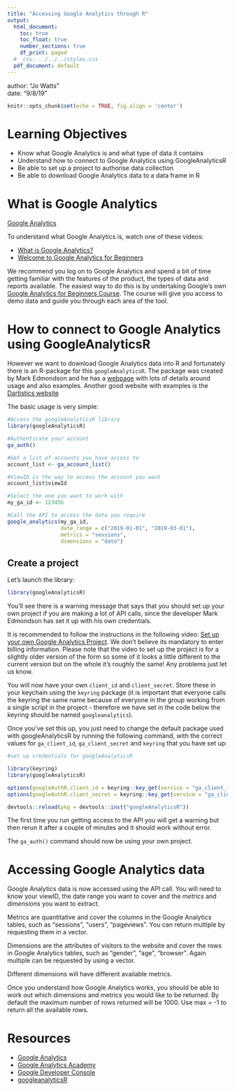 ```yaml
---
title: "Accessing Google Analytics through R"
output:
  html_document:
    toc: true
    toc_float: true
    number_sections: true
    df_print: paged
  #  css: ../../../styles.css
  pdf_document: default
---
```


<div class="blame">
author: "Jo Watts"<br>
date: "9/8/19"
</div>


```r
knitr::opts_chunk$set(echo = TRUE, fig.align = 'center')
```

# Learning Objectives

* Know what Google Analytics is and what type of data it contains
* Understand how to connect to Google Analytics using GoogleAnalyticsR
* Be able to set up a project to authorise data collection
* Be able to download Google Analytics data to a data frame in R

# What is Google Analytics

[Google Analytics](https://analytics.google.com/analytics/web/)

To understand what Google Analytics is, watch one of these videos:

* [What is Google Analytics?](https://youtu.be/ny2rBxwvxBY) 
* [Welcome to Google Analytics for Beginners](https://youtu.be/GG5xBwbje1E)

We recommend you log on to Google Analytics and spend a bit of time getting familiar with the features of the product, the types of data and reports available. The easiest way to do this is by undertaking Google's own [Google Analytics for Beginners Course](https://analytics.google.com/analytics/academy/course/6). The course will give you access to demo data and guide you through each area of the tool.

# How to connect to Google Analytics using GoogleAnalyticsR

However we want to download Google Analytics data into R and fortunately there is an R-package for this `googleAnalyticsR`. The package was created by Mark Edmondson and he has a [webpage](http://code.markedmondson.me/googleAnalyticsR/) with lots of details around usage and also examples. Another good website with examples is the [Dartistics website](http://www.dartistics.com/index.html)

The basic usage is very simple:
```r
#Access the googleAnalyticsR library
library(googleAnalyticsR)

#Authenticate your account
ga_auth()

#Get a list of accounts you have access to
account_list <- ga_account_list()

#ViewID is the way to access the account you want
account_list$viewId

#Select the one you want to work with
my_ga_id <- 123456

#Call the API to access the data you require
google_analytics(my_ga_id, 
                 date_range = c("2019-01-01", "2019-03-01"), 
                 metrics = "sessions", 
                 dimensions = "date")
```

## Create a project

Let's launch the library:
```r
library(googleAnalyticsR)
```

You'll see there is a warning message that says that you should set up your own project if you are making a lot of API calls, since the developer Mark Edmondson has set it up with his own credentials.

It is recommended to follow the instructions in the following video: [Set up your own Google Analytics Project](https://youtu.be/4B88dRbwNfc). We don't believe its mandatory to enter billing information. Please note that the video to set up the project is for a slightly older version of the form so some of it looks a little different to the current version but on the whole it's roughly the same! Any problems just let us know. 

You will now have your own `client_id` and `client_secret`.
Store these in your keychain using the `keyring` package (it is important that everyone calls the keyring the same name because of everyone in the group working from a single script in the project - therefore we have set in the code below the keyring should be named `googleanalytics`). 

Once you've set this up, you just need to change the default package used with googleAnalyticsR by running the following command, with the correct values for `ga_client_id`, `ga_client_secret` and `keyring` that you have set up:

```r
#set up credentials for googleAnalyticsR

library(keyring)
library(googleAnalyticsR)

options(googleAuthR.client_id = keyring::key_get(service = "ga_client_id", keyring = "googleanalytics"))
options(googleAuthR.client_secret = keyring::key_get(service = "ga_client_secret", keyring = "googleanalytics"))

devtools::reload(pkg = devtools::inst("googleAnalyticsR"))

```

The first time you run getting access to the API you will get a warning but then rerun it after a couple of minutes and it should work without error. 

The `ga_auth()` command should now be using your own project.



# Accessing Google Analytics data

Google Analytics data is now accessed using the API call. You will need to know your viewID, the date range you want to cover and the *metrics* and *dimensions* you want to extract.

Metrics are quantitative and cover the columns in the Google Analytics tables, such as "sessions", "users", "pageviews". You can return multiple by requesting them in a vector.

Dimensions are the attributes of visitors to the website and cover the rows in Google Analytics tables, such as "gender", "age", "browser". Again multiple can be requested by using a vector.

Different dimensions will have different available metrics.

Once you understand how Google Analytics works, you should be able to work out which dimensions and metrics you would like to be returned. By default the maximum number of rows returned will be 1000. Use max = -1 to return all the available rows.

# Resources

* [Google Analytics](https://analytics.google.com/analytics/web/)
* [Google Analytics Academy](https://analytics.google.com/analytics/academy/)
* [Google Developer Console](https://console.developers.google.com)
* [googleanalyticsR](https://code.markedmondson.me/googleAnalyticsR/)